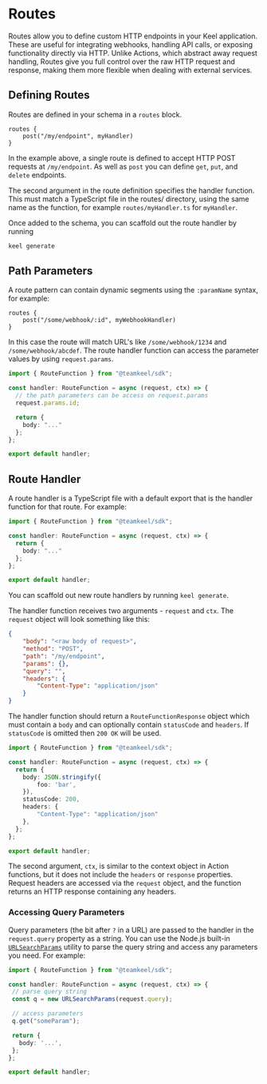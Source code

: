 # Routes

Routes allow you to define custom HTTP endpoints in your Keel application. These are useful for integrating webhooks, handling API calls, or exposing functionality directly via HTTP. Unlike Actions, which abstract away request handling, Routes give you full control over the raw HTTP request and response, making them more flexible when dealing with external services.

## Defining Routes

Routes are defined in your schema in a `routes` block.

```keel filename="schema.keel"
routes {
    post("/my/endpoint", myHandler)
}
```

In the example above, a single route is defined to accept HTTP POST requests at `/my/endpoint`. As well as `post` you can define `get`, `put`, and `delete` endpoints.

The second argument in the route definition specifies the handler function. This must match a TypeScript file in the routes/ directory, using the same name as the function, for example `routes/myHandler.ts` for `myHandler`.

Once added to the schema, you can scaffold out the route handler by running
```bash
keel generate
```

## Path Parameters

A route pattern can contain dynamic segments using the `:paramName` syntax, for example:

```keel
routes {
    post("/some/webhook/:id", myWebhookHandler)
}
```

In this case the route will match URL's like `/some/webhook/1234` and `/some/webhook/abcdef`. The route handler function can access the parameter values by using `request.params`.

```ts filename="routes/myHandler.ts"
import { RouteFunction } from "@teamkeel/sdk";

const handler: RouteFunction = async (request, ctx) => {
  // the path parameters can be access on request.params
  request.params.id;

  return {
    body: "..."
  };
};

export default handler;
```

## Route Handler

A route handler is a TypeScript file with a default export that is the handler function for that route. For example:

```ts filename="routes/myHandler.ts"
import { RouteFunction } from "@teamkeel/sdk";

const handler: RouteFunction = async (request, ctx) => {
  return {
    body: "..."
  };
};

export default handler;
```

You can scaffold out new route handlers by running `keel generate`.

The handler function receives two arguments - `request` and `ctx`. The `request` object will look something like this:

```json filename="Example request object"
{
    "body": "<raw body of request>",
    "method": "POST",
    "path": "/my/endpoint",
    "params": {},
    "query": "",
    "headers": {
        "Content-Type": "application/json"
    }
}
```

The handler function should return a `RouteFunctionResponse` object which must contain a `body` and can optionally contain `statusCode` and `headers`. If `statusCode` is omitted then `200 OK` will be used.

```ts filename="routes/myHandler.ts"
import { RouteFunction } from "@teamkeel/sdk";

const handler: RouteFunction = async (request, ctx) => {
  return {
    body: JSON.stringify({
        foo: 'bar',
    }),
    statusCode: 200,
    headers: {
        "Content-Type": "application/json"
    },
  };
};

export default handler;
```

The second argument, `ctx`, is similar to the context object in Action functions, but it does not include the `headers` or `response` properties. Request headers are accessed via the `request` object, and the function returns an HTTP response containing any headers.

### Accessing Query Parameters

 Query parameters (the bit after `?` in a URL) are passed to the handler in the `request.query` property as a string. You can use the Node.js built-in [`URLSearchParams`](https://nodejs.org/api/url.html#class-urlsearchparams) utility to parse the query string and access any parameters you need. For example:

 ```ts
import { RouteFunction } from "@teamkeel/sdk";

const handler: RouteFunction = async (request, ctx) => {
  // parse query string
  const q = new URLSearchParams(request.query);

  // access parameters
  q.get("someParam");

  return {
    body: '...',
  };
};

export default handler;
 ```